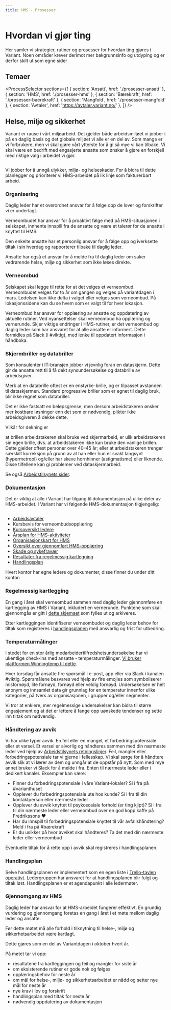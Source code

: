 ```yaml
---
title: HMS - Prosesser
---
```



# Hvordan vi gjør ting

Her samler vi strategier, rutiner og prosesser for hvordan ting gjøres i Variant. Noen områder krever derimot mer bakgrunnsinfo og utdyping og er derfor skilt ut som egne sider

## Temaer

<ProcessSelector
  sections={[
    { section: 'Ansatt', href: './prosesser-ansatt' },
    { section: 'HMS', href: './prosesser-hms' },
    { section: 'Bærekraft', href: './prosesser-baerekraft' },
    { section: 'Mangfold', href: './prosesser-mangfold' },
    { section: 'Avtaler', href: 'https://avtaler.variant.no/' },
  ]}
/>

## Helse, miljø og sikkerhet

Variant er rause i vårt miljøarbeid. Det gjelder både arbeidsmiljøet vi jobber i
på en daglig basis og det globale miljøet vi alle er en del av. Som mange er vi forbrukere,
men vi skal gjøre vårt ytterste for å gi så mye vi kan tilbake. Vi skal være en bedrift
med engasjerte ansatte som ønsker å gjøre en forskjell med riktige valg i arbeidet
vi gjør.

<img
  src="./assets/illustrations/hms-icon-1.svg"
  role="none"
  alt=""
  className="illustration illustration--right"
/>

Vi jobber for å unngå ulykker, miljø- og helseskader. For å bidra til dette planlegger og prioriterer vi HMS-arbeidet på lik linje som fakturerbart arbeid.

### Organisering

Daglig leder har et overordnet ansvar for å følge opp de lover og forskrifter vi er underlagt.

Verneombudet har ansvar for å proaktivt følge med på HMS-situasjonen i selskapet, innhente innspill fra de ansatte og være et talerør for de ansatte i knyttet til HMS.

Den enkelte ansatte har et personlig ansvar for å følge opp og iverksette tiltak i sin hverdag og rapporterer tilbake til daglig leder.

Ansatte har også et ansvar for å melde fra til daglig leder om saker vedrørende helse, miljø og sikkerhet som ikke løses direkte.

### Verneombud

Selskapet skal legge til rette for at det velges et verneombud. Verneombudet velges for to år om gangen og velges på variantdagen i mars. Ledelsen kan ikke delta i valget eller velges som verneombud. På lokasjonssidene kan du se hvem som er valgt til for hver lokasjon.

Verneombud har ansvar for opplæring av ansatte og oppdatering av aktuelle rutiner. Ved nyansettelser skal verneombud ha opplæring og vernerunde. Skjer viktige endringer i HMS-rutiner, er det verneombud og daglig leder som har ansvaret for at alle ansatte er informert. Dette formidles på Slack (i #viktig), med lenke til oppdatert informasjon i håndboka.

### Skjermbriller og databriller

Som konsulenter i IT-bransjen jobber vi jevnlig foran en dataskjerm. Dette gir de ansatte rett til å få dekt synsundersøkelse og databrille av arbeidsgiver.

Merk at en databrille oftest er en enstyrke-brille, og er tilpasset avstanden til dataskjermen. Standard progressive briller som er egnet til daglig bruk, blir ikke regnet som databriller.

Det er ikke fastsatt en beløpsgrense, men dersom arbeidstakeren ønsker mer kostbare løsninger enn det som er nødvendig, plikter ikke arbeidsgiveren å dekke dette.

Vilkår for dekning er

at brillen arbeidstakeren skal bruke ved skjermarbeid, er ulik arbeidstakeren sin egen brille, dvs. at arbeidstakeren ikke kan bruke den vanlige brillen. Dette gjelder oftest personer over 40–45 år; eller
at arbeidstakeren trenger særskilt korreksjon på grunn av at han eller hun er svakt langsynt (hypermetropi) og/eller har skeve hornhinner (astigmatisme) eller liknende. Disse tilfellene kan gi problemer ved dataskjermarbeid.

Se også [Arbeidstilsynets sider](https://www.arbeidstilsynet.no/tema/ergonomi/arbeid-ved-dataskjerm/synsundersoking-og-databriller/).

### Dokumentasjon

Det er viktig at alle i Variant har tilgang til dokumentasjon på ulike deler av HMS-arbeidet. I Variant har vi følgende HMS-dokumentasjon tilgjengelig:

<img
  src="./assets/illustrations/hms-icon-2.svg"
  role="none"
  alt=""
  className="illustration illustration--right"
/>

- [Arbeidsavtaler](https://varianttrh.sharepoint.com/Delte%20dokumenter/Forms/AllItems.aspx?viewpath=%2FDelte%20dokumenter%2FForms%2FAllItems%2Easpx&newTargetListUrl=%2FDelte%20dokumenter&viewid=3370557d%2D1740%2D4ec2%2D9d5c%2D6d34dad352f6&id=%2FDelte%20dokumenter%2FAnsatte)
- Kursbevis for verneombudsopplæring
- [Kursoversikt ledere](https://varianttrh.sharepoint.com/Delte%20dokumenter/Forms/AllItems.aspx?viewpath=%2FDelte%20dokumenter%2FForms%2FAllItems%2Easpx&id=%2FDelte%20dokumenter%2FVariant%20Trondheim%2FHMS%2FKursbevis&viewid=3370557d%2D1740%2D4ec2%2D9d5c%2D6d34dad352f6)
- [Årsplan for HMS-aktiviteter](https://varianttrh.sharepoint.com/:b:/r/Delte%20dokumenter/B%C3%A6rekraft/Utfylte%20dokumenter/Kartlegging%202020/1948%20-%20HMS+aktivitetsplan.pdf?csf=1&web=1&e=qzg4et)
- [Organisasjonskart for HMS](https://varianttrh.sharepoint.com/:b:/r/Delte%20dokumenter/B%C3%A6rekraft/Utfylte%20dokumenter/Kartlegging%202020/Organisasjonskart.pdf?csf=1&web=1&e=hfya1I)
- [Oversikt over gjennomført HMS-opplæring](https://varianttrh.sharepoint.com/:x:/r/Delte%20dokumenter/HMS/HMS-signering.xlsx?d=w31101deb83424bd984eaeaaf2124592c&csf=1&web=1&e=omWpr2)
- [Skade og sykefravær](https://medium.com/variant-as/tagged/results)
- [Resultater fra regelmessig kartlegging](https://varianttrh.sharepoint.com/:b:/r/Delte%20dokumenter/HMS/Risikokartlegging%20med%20tiltak.pdf?csf=1&web=1&e=ZsZLPs)
- [Handlingsplan](https://trello.com/b/DQX0sirR/operativt)

Hvert kontor har egne ledere og dokumenter, disse finner du under ditt kontor:

### Regelmessig kartlegging

En gang i året skal verneombud sammen med daglig leder gjennomføre en kartlegging av HMS i Variant, inkludert en vernerunde. Punktene som skal gjennomgås er gitt i [dette skjemaet](https://varianttrh.sharepoint.com/:b:/r/Delte%20dokumenter/HMS/Risikokartlegging%20med%20tiltak.pdf?csf=1&web=1&e=iHk7nD) som fylles ut og arkiveres.

Etter kartleggingen identifiserer verneombudet og daglig leder behov for tiltak som registreres i [handlingsplanen](https://trello.com/b/DQX0sirR/operativt) med ansvarlig og frist for utbedring.

### Temperaturmålinger

I stedet for en stor årlig medarbeidertilfredshetsundersøkelse har vi ukentlige
check-ins med ansatte - temperaturmålinger.
[Vi bruker plattformen Winningtemp til dette](https://winningtemp.no/).

Hver torsdag får ansatte fire spørsmål i e-post, app eller via Slack i kanalen
#viktig. Spørsmålene besvares ved hjelp av fire emojies som symboliserer
misfornøyd, lite fornøyd, fornøyd eller veldig fornøyd. Undersøkelsen er helt
anonym og innsamlet data gir grunnlag for en temperatur innenfor ulike
kategorier, på tvers av organisasjonen, i grupper og/eller segmenter.

Vi tror at enklere, mer regelmessige undersøkelser kan bidra til større
engasjement og at det er lettere å fange opp uønskede tendenser og sette inn
tiltak om nødvendig.

### Håndtering av avvik

Vi har ulike typer avvik. En feil eller en mangel, et forbedringspotensiale eller et varsel. Et varsel er alvorlig og håndteres sammen med din nærmeste leder ved hjelp av [Arbeidstilsynets retningslinjer](https://www.arbeidstilsynet.no/tema/varsling/Slik-kan-du-varsle-om-kritikkverdige-forhold). Feil, mangler eller forbedringspotensiale tar vi gjerne i fellesskap. Vi skal sørge for å håndtere avvik slik at vi lærer av dem og unngår at de oppstår på nytt. Som med mye annet bruker vi Slack for å melde i fra. Enten til nærmeste leder eller i dedikert kanaler. Eksempler kan være:

- Finner du forbedringspotensiale i våre Variant-lokaler? Si i fra på #varianthuset
- Opplever du forbedringspotensiale ute hos kunde? Si i fra til din kontaktperson eller nærmeste leder
- Opplever du avvik knyttet til psykososiale forhold (er ting kjipt)? Si i fra til din nærmeste leder eller verneombud over en god kopp kaffe på Fredrikssons ❤️
- Har du innspill til forbedringspotensiale knyttet til vår avfallshåndtering? Meld i fra på #bærekraft
- Er du usikker på hvor avviket skal håndteres? Ta det med din nærmeste leder eller verneombud

Eventuelle tiltak for å rette opp i avvik skal registreres i handlingsplanen.

### Handlingsplan

Selve handlingsplanen er implementert som en egen liste i [Trello-tavlen operativt](https://trello.com/b/DQX0sirR/operativt). Ledergruppen har ansvaret for at handlingsplanen blir fulgt og tiltak løst. Handlingsplanen er et agendapunkt i alle ledermøter.

### Gjennomgang av HMS

Daglig leder har ansvar for at HMS-arbeidet fungerer effektivt. En grundig vurdering og gjennomgang foretas en gang i året i et møte mellom daglig leder og ansatte.

Før dette møtet må alle forhold i tilknytning til helse-, miljø og sikkerhetsarbeidet være kartlagt.

Dette gjøres som en del av Variantdagen i oktober hvert år.

På møtet tar vi opp:

- resultatene fra kartleggingen og feil og mangler for siste år
- om eksisterende rutiner er gode nok og følges
- opplæringsbehov for neste år
- om mål for helse-, miljø- og sikkerhetsarbeidet er nådd og setter nye mål for neste år
- nye krav i lov og forskrift
- handlingsplan med tiltak for neste år
- nødvendig oppdatering av dokumentasjon
